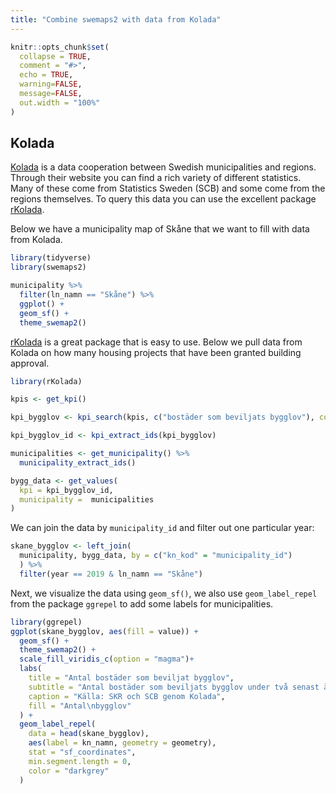 ```yaml
---
title: "Combine swemaps2 with data from Kolada"
---
```


```r
knitr::opts_chunk$set(
  collapse = TRUE,
  comment = "#>",
  echo = TRUE,
  warning=FALSE,
  message=FALSE,
  out.width = "100%"
)
```

## Kolada

[Kolada](https://www.kolada.se/) is a data cooperation between Swedish municipalities and regions. Through their website you can find a rich variety of different statistics. Many of these come from Statistics Sweden (SCB) and some come from the regions themselves. To query this data you can use the excellent package [rKolada](https://lchansson.github.io/rKolada/).

Below we have a municipality map of Skåne that we want to fill with data from Kolada.

```r
library(tidyverse)
library(swemaps2)

municipality %>% 
  filter(ln_namn == "Skåne") %>% 
  ggplot() +
  geom_sf() +
  theme_swemap2()
```

[rKolada](https://lchansson.github.io/rKolada/) is a great package that is easy to use. Below we pull data from Kolada on how many housing projects that have been granted building approval.

```r
library(rKolada)

kpis <- get_kpi()

kpi_bygglov <- kpi_search(kpis, c("bostäder som beviljats bygglov"), column = "description")

kpi_bygglov_id <- kpi_extract_ids(kpi_bygglov)

municipalities <- get_municipality() %>% 
  municipality_extract_ids()

bygg_data <- get_values(
  kpi = kpi_bygglov_id,
  municipality =  municipalities
)
```

We can join the data by `municipality_id` and filter out one particular year: 

```r
skane_bygglov <- left_join(
  municipality, bygg_data, by = c("kn_kod" = "municipality_id")
  ) %>% 
  filter(year == 2019 & ln_namn == "Skåne") 

```

Next, we visualize the data using `geom_sf()`, we also use `geom_label_repel` from the package `ggrepel` to add some labels for municipalities.

```r
library(ggrepel)
ggplot(skane_bygglov, aes(fill = value)) +
  geom_sf() +
  theme_swemap2() +
  scale_fill_viridis_c(option = "magma")+
  labs(
    title = "Antal bostäder som beviljat bygglov",
    subtitle = "Antal bostäder som beviljats bygglov under två senast åren (T och T-1),\navser endast permanentboende, antal/1000 inv.",
    caption = "Källa: SKR och SCB genom Kolada",
    fill = "Antal\nbygglov"
  ) +
  geom_label_repel(
    data = head(skane_bygglov),
    aes(label = kn_namn, geometry = geometry),
    stat = "sf_coordinates",
    min.segment.length = 0,
    color = "darkgrey"
  )
```
